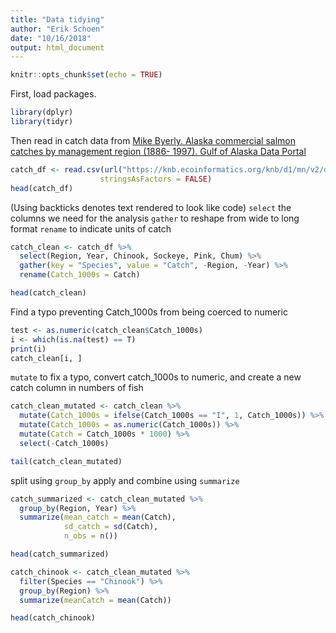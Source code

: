 ```yaml
---
title: "Data tidying"
author: "Erik Schoen"
date: "10/16/2018"
output: html_document
---
```


```r
knitr::opts_chunk$set(echo = TRUE)
```

First, load packages.
```r
library(dplyr)
library(tidyr)
```

Then read in catch data from [Mike Byerly. Alaska commercial salmon catches by management region (1886- 1997). Gulf of Alaska Data Portal](https://knb.ecoinformatics.org/knb/d1/mn/v2/object/df35b.302.1)

```r
catch_df <- read.csv(url("https://knb.ecoinformatics.org/knb/d1/mn/v2/object/df35b.302.1", method = "libcurl"),
                    stringsAsFactors = FALSE)
head(catch_df)
```

(Using backticks denotes text rendered to look like code)
`select` the columns we need for the analysis
`gather` to reshape from wide to long format
`rename` to indicate units of catch

```r
catch_clean <- catch_df %>% 
  select(Region, Year, Chinook, Sockeye, Pink, Chum) %>% 
  gather(key = "Species", value = "Catch", -Region, -Year) %>% 
  rename(Catch_1000s = Catch)

head(catch_clean)

```

Find a typo preventing Catch_1000s from being coerced to numeric
```r
test <- as.numeric(catch_clean$Catch_1000s)
i <- which(is.na(test) == T)
print(i)
catch_clean[i, ]
```

`mutate` to fix a typo, convert catch_1000s to numeric, and create a new catch column in numbers of fish

```r
catch_clean_mutated <- catch_clean %>% 
  mutate(Catch_1000s = ifelse(Catch_1000s == "I", 1, Catch_1000s)) %>%
  mutate(Catch_1000s = as.numeric(Catch_1000s)) %>%
  mutate(Catch = Catch_1000s * 1000) %>%
  select(-Catch_1000s)

tail(catch_clean_mutated)
```

split using `group_by`
apply and combine using `summarize`

```r
catch_summarized <- catch_clean_mutated %>%
  group_by(Region, Year) %>%
  summarize(mean_catch = mean(Catch),
            sd_catch = sd(Catch),
            n_obs = n())

head(catch_summarized)
```


```r
catch_chinook <- catch_clean_mutated %>%
  filter(Species == "Chinook") %>%
  group_by(Region) %>%
  summarize(meanCatch = mean(Catch))

head(catch_chinook)
```
